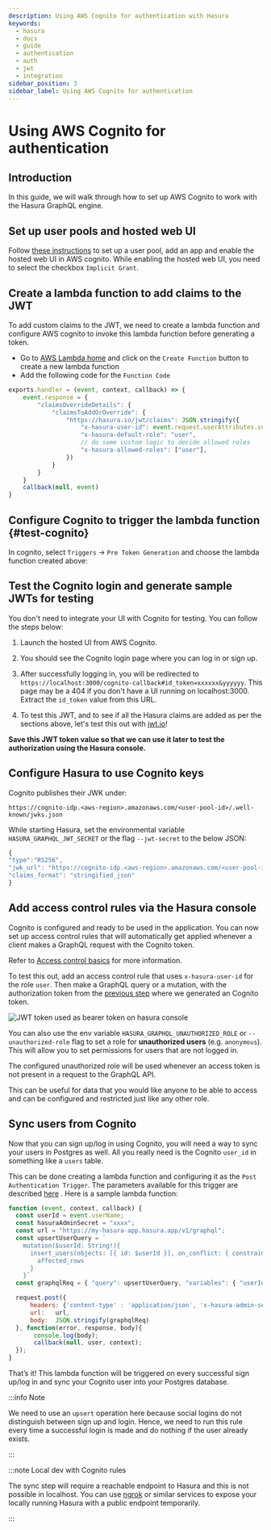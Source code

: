 ```yaml
---
description: Using AWS Cognito for authentication with Hasura
keywords:
  - hasura
  - docs
  - guide
  - authentication
  - auth
  - jwt
  - integration
sidebar_position: 3
sidebar_label: Using AWS Cognito for authentication
---
```



# Using AWS Cognito for authentication

## Introduction

In this guide, we will walk through how to set up AWS Cognito to work
with the Hasura GraphQL engine.

## Set up user pools and hosted web UI

Follow [these instructions](https://docs.aws.amazon.com/cognito/latest/developerguide/getting-started-with-cognito-user-pools.html)
to set up a user pool, add an app and enable the hosted web UI in AWS
cognito. While enabling the hosted web UI, you need to select the
checkbox `Implicit Grant`.

<Thumbnail
  src="/img/graphql/core/guides/cognito-app-client-settings.png"
  alt="Cognito App Client Settings"
/>

## Create a lambda function to add claims to the JWT

To add custom claims to the JWT, we need to create a lambda function and
configure AWS cognito to invoke this lambda function before generating a
token.

-   Go to [AWS Lambda home](https://console.aws.amazon.com/lambda/home)
    and click on the `Create Function` button to create a new lambda
    function
-   Add the following code for the `Function Code`

```javascript
exports.handler = (event, context, callback) => {
    event.response = {
        "claimsOverrideDetails": {
            "claimsToAddOrOverride": {
                "https://hasura.io/jwt/claims": JSON.stringify({
                    "x-hasura-user-id": event.request.userAttributes.sub,
                    "x-hasura-default-role": "user",
                    // do some custom logic to decide allowed roles
                    "x-hasura-allowed-roles": ["user"],
                })
            }
        }
    }
    callback(null, event)
}
```
<Thumbnail
  src="/img/graphql/core/guides/cognito-lambda.png"
  alt="Cognito Lambda function to add claims to the JWT"
/>

## Configure Cognito to trigger the lambda function {#test-cognito}

In cognito, select `Triggers` -> `Pre Token Generation` and choose the
lambda function created above:

<Thumbnail
  src="/img/graphql/core/guides/cognito-triggers-1.png"
  alt="Select lambda for the trigger"
/>

<Thumbnail
  src="/img/graphql/core/guides/cognito-triggers-2.png"
  alt="Select lambda for the trigger"
/>

## Test the Cognito login and generate sample JWTs for testing

You don't need to integrate your UI with Cognito for testing. You can
follow the steps below:

1.  Launch the hosted UI from AWS Cognito.

<Thumbnail
  src="/img/graphql/core/guides/cognito-launch-hosted-ui.png"
  alt="Launch Cognito Login UI"
/>

2.  You should see the Cognito login page where you can log in or sign
    up.

<Thumbnail
  src="/img/graphql/core/guides/cognito-login.png"
  alt="Cognito Login Page"
/>

3. After successfully logging in, you will be redirected to
`https://localhost:3000/cognito-callback#id_token=xxxxxx&yyyyyy`. This
page may be a 404 if you don't have a UI running on localhost:3000.
Extract the `id_token` value from this URL.
<div id="test-cognito" />

<Thumbnail
  src="/img/graphql/core/guides/cognito-redirect.png"
  alt="JWT from id_token query param"
/>

4.  To test this JWT, and to see if all the Hasura claims are added as
    per the sections above, let's test this out with
    [jwt.io](https://jwt.io)!

<Thumbnail
  src="/img/graphql/core/guides/cognito-jwt.png"
  alt="JWT debug on jwt.io"
/>

**Save this JWT token value so that we can use it later to test the
authorization using the Hasura console.**

## Configure Hasura to use Cognito keys

Cognito publishes their JWK under:

`https://cognito-idp.<aws-region>.amazonaws.com/<user-pool-id>/.well-known/jwks.json`

While starting Hasura, set the environmental variable
`HASURA_GRAPHQL_JWT_SECRET` or the flag `--jwt-secret` to the below
JSON:

```javascript
{
"type":"RS256",
"jwk_url": "https://cognito-idp.<aws-region>.amazonaws.com/<user-pool-id>/.well-known/jwks.json",
"claims_format": "stringified_json"
}
```

## Add access control rules via the Hasura console

Cognito is configured and ready to be used in the application. You can
now set up access control rules that will automatically get applied
whenever a client makes a GraphQL request with the Cognito token.

Refer to [Access control basics](/graphql/core/auth/authorization/basics.mdx) for more information.

To test this out, add an access control rule that uses
`x-hasura-user-id` for the role `user`. Then make a GraphQL query or a
mutation, with the authorization token from the
[previous step](/graphql/core/guides/integrations/aws-cognito.mdx#test-cognito) where we generated an Cognito token.

<img src="https://graphql-engine-cdn.hasura.io/img/jwt-header-auth-hasura.png" class="no-shadow no-shadow" alt="JWT token used as bearer token on hasura console" />

You can also use the env variable `HASURA_GRAPHQL_UNAUTHORIZED_ROLE` or
`--unauthorized-role` flag to set a role for **unauthorized users**
(e.g. `anonymous`). This will allow you to set permissions for users
that are not logged in.

The configured unauthorized role will be used whenever an access token
is not present in a request to the GraphQL API.

This can be useful for data that you would like anyone to be able to
access and can be configured and restricted just like any other role.

## Sync users from Cognito

Now that you can sign up/log in using Cognito, you will need a way to
sync your users in Postgres as well. All you really need is the Cognito
`user_id` in something like a `users` table.

This can be done creating a lambda function and configuring it as the
`Post Authentication Trigger`. The parameters available for this trigger
are described [here](https://docs.aws.amazon.com/cognito/latest/developerguide/user-pool-lambda-post-authentication.html)
. Here is a sample lambda function:

```javascript
function (event, context, callback) {
  const userId = event.userName;
  const hasuraAdminSecret = "xxxx";
  const url = "https://my-hasura-app.hasura.app/v1/graphql";
  const upsertUserQuery = `
    mutation($userId: String!){
      insert_users(objects: [{ id: $userId }], on_conflict: { constraint: users_pkey, update_columns: [] }) {
        affected_rows
      }
    }`
  const graphqlReq = { "query": upsertUserQuery, "variables": { "userId": userId } }

  request.post({
      headers: {'content-type' : 'application/json', 'x-hasura-admin-secret': hasuraAdminSecret},
      url:   url,
      body:  JSON.stringify(graphqlReq)
  }, function(error, response, body){
       console.log(body);
       callback(null, user, context);
  });
}
```

That’s it! This lambda function will be triggered on every successful
sign up/log in and sync your Cognito user into your Postgres database.

:::info Note

We need to use an `upsert` operation here because social logins do not
distinguish between sign up and login. Hence, we need to run this rule
every time a successful login is made and do nothing if the user already
exists.

:::

:::note Local dev with Cognito rules

The sync step will require a reachable endpoint to Hasura and this is
not possible in localhost. You can use [ngrok](https://ngrok.com/) or
similar services to expose your locally running Hasura with a public
endpoint temporarily.

:::
